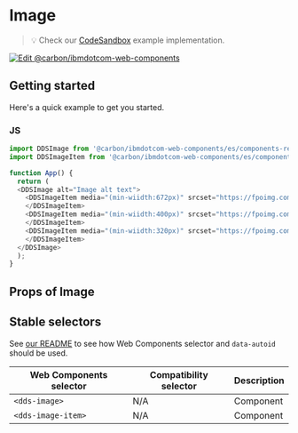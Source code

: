 
# Image

> 💡 Check our
> [CodeSandbox](https://githubbox.com/carbon-design-system/carbon-for-ibm-dotcom/tree/main/packages/web-components/examples/codesandbox/components-react/image)
> example implementation.

[![Edit @carbon/ibmdotcom-web-components](https://codesandbox.io/static/img/play-codesandbox.svg)](https://githubbox.com/carbon-design-system/carbon-for-ibm-dotcom/tree/main/packages/web-components/examples/codesandbox/components-react/image)

## Getting started

Here's a quick example to get you started.

### JS

```javascript
import DDSImage from '@carbon/ibmdotcom-web-components/es/components-react/image/image.js';
import DDSImageItem from '@carbon/ibmdotcom-web-components/es/components-react/image/image-item.js';

function App() {
  return (
  <DDSImage alt="Image alt text">
    <DDSImageItem media="(min-wiidth:672px)" srcset="https://fpoimg.com/672x336?text=2:1&bg_color=ee5396&text_color=161616">
    </DDSImageItem>
    <DDSImageItem media="(min-wiidth:400px)" srcset="https://fpoimg.com/672x336?text=2:1&bg_color=ee5396&text_color=161616">
    </DDSImageItem>
    <DDSImageItem media="(min-wiidth:320px)" srcset="https://fpoimg.com/672x336?text=2:1&bg_color=ee5396&text_color=161616">
    </DDSImageItem>
  </DDSImage>
  );
}
```

## Props of Image

<Props of={ImageProps} />

## Stable selectors

See [our README](https://github.com/carbon-design-system/carbon-for-ibm-dotcom/tree/main/packages/web-components#stable-selectors-for-analytics-and-integratione2e-testing-in-web-components) to see how Web Components selector and `data-autoid` should be used.

| Web Components selector | Compatibility selector | Description |
| ----------------------- | ---------------------- | ----------- |
| `<dds-image>`        | N/A                    | Component   |
| `<dds-image-item>`        | N/A                    | Component   |

<Description markdown={contributing} />
